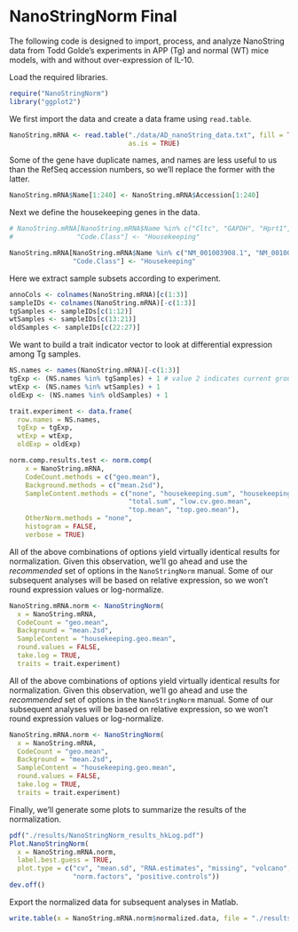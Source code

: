 NanoStringNorm Final
========================================================

The following code is designed to import, process, and analyze NanoString data from Todd Golde's experiments in APP (Tg) and normal (WT) mice models, with and without over-expression of IL-10.

Load the required libraries.
```r
require("NanoStringNorm")
library("ggplot2")
```

We first import the data and create a data frame using `read.table`.
```r
NanoString.mRNA <- read.table("./data/AD_nanoString_data.txt", fill = TRUE, header = TRUE, 
                              as.is = TRUE)
```

Some of the gene have duplicate names, and names are less useful to us than the RefSeq accession numbers, so we'll replace the former with the latter.
```r
NanoString.mRNA$Name[1:240] <- NanoString.mRNA$Accession[1:240]
```

Next we define the housekeeping genes in the data.
```r
# NanoString.mRNA[NanoString.mRNA$Name %in% c("Cltc", "GAPDH", "Hprt1", "Pgk1", "Tubb5"), 
#                "Code.Class"] <- "Housekeeping"

NanoString.mRNA[NanoString.mRNA$Name %in% c("NM_001003908.1", "NM_001001303.1", "NM_013556.2", "NM_008828.2", "NM_011655.5"),
                "Code.Class"] <- "Housekeeping"
```

Here we extract sample subsets according to experiment.
```r
annoCols <- colnames(NanoString.mRNA)[c(1:3)]
sampleIDs <- colnames(NanoString.mRNA)[-c(1:3)]
tgSamples <- sampleIDs[c(1:12)]
wtSamples <- sampleIDs[c(13:21)]
oldSamples <- sampleIDs[c(22:27)]
```

We want to build a trait indicator vector to look at differential expression among Tg samples.
```r
NS.names <- names(NanoString.mRNA)[-c(1:3)]
tgExp <- (NS.names %in% tgSamples) + 1 # value 2 indicates current group
wtExp <- (NS.names %in% wtSamples) + 1
oldExp <- (NS.names %in% oldSamples) + 1

trait.experiment <- data.frame(
  row.names = NS.names,
  tgExp = tgExp,
  wtExp = wtExp,
  oldExp = oldExp)
```

```r
norm.comp.results.test <- norm.comp(
    x = NanoString.mRNA,
    CodeCount.methods = c("geo.mean"),
    Background.methods = c("mean.2sd"),
    SampleContent.methods = c("none", "housekeeping.sum", "housekeeping.geo.mean",
                              "total.sum", "low.cv.geo.mean", 
                              "top.mean", "top.geo.mean"),
    OtherNorm.methods = "none",
    histogram = FALSE,
    verbose = TRUE)
```

All of the above combinations of options yield virtually identical results for normalization. Given this observation, we'll go ahead and use the *recommended* set of options in the `NanoStringNorm` manual. Some of our subsequent analyses will be based on relative expression, so we won't round expression values or log-normalize.
```r
NanoString.mRNA.norm <- NanoStringNorm(
  x = NanoString.mRNA,
  CodeCount = "geo.mean",
  Background = "mean.2sd",
  SampleContent = "housekeeping.geo.mean",
  round.values = FALSE,
  take.log = TRUE,
  traits = trait.experiment)
```

All of the above combinations of options yield virtually identical results for normalization. Given this observation, we'll go ahead and use the *recommended* set of options in the `NanoStringNorm` manual. Some of our subsequent analyses will be based on relative expression, so we won't round expression values or log-normalize.
```r
NanoString.mRNA.norm <- NanoStringNorm(
  x = NanoString.mRNA,
  CodeCount = "geo.mean",
  Background = "mean.2sd",
  SampleContent = "housekeeping.geo.mean",
  round.values = FALSE,
  take.log = TRUE,
  traits = trait.experiment)
```

Finally, we'll generate some plots to summarize the results of the normalization.
```r
pdf("./results/NanoStringNorm_results_hkLog.pdf")
Plot.NanoStringNorm(
  x = NanoString.mRNA.norm,
  label.best.guess = TRUE,
  plot.type = c("cv", "mean.sd", "RNA.estimates", "missing", "volcano",
                "norm.factors", "positive.controls"))
dev.off()
```

Export the normalized data for subsequent analyses in Matlab.
```r
write.table(x = NanoString.mRNA.norm$normalized.data, file = "./results/AD_NanoStringNorm_data_hkLog.txt", sep = "\t")
```


